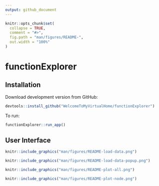 ```yaml
---
output: github_document
---
```


<!-- README.md is generated from README.Rmd. Please edit that file -->

```r
knitr::opts_chunk$set(
  collapse = TRUE,
  comment = "#>",
  fig.path = "man/figures/README-",
  out.width = "100%"
)
```

# functionExplorer

<!-- badges: start -->
<!-- badges: end -->

## Installation

Download development version from GitHub:

```r
devtools::install_github("WelcomeToMyVirtualHome/functionExplorer")
```

To run:

```r
functionExplorer::run_app()
```

## User Interface

```r
knitr::include_graphics("man/figures/README-load-data.png")
```

```r
knitr::include_graphics("man/figures/README-load-data-popup.png")
```

```r
knitr::include_graphics("man/figures/README-plot-all.png")
```

```r
knitr::include_graphics("man/figures/README-plot-node.png")
```

